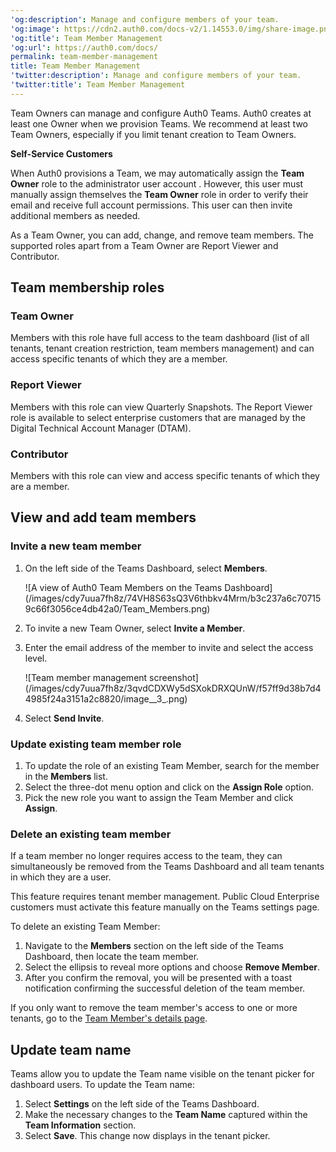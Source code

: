 ---
'og:description': Manage and configure members of your team.
'og:image': https://cdn2.auth0.com/docs-v2/1.14553.0/img/share-image.png
'og:title': Team Member Management
'og:url': https://auth0.com/docs/
permalink: team-member-management
title: Team Member Management
'twitter:description': Manage and configure members of your team.
'twitter:title': Team Member Management
---
Team Owners can manage and configure Auth0 Teams. Auth0 creates at least one Owner when we provision Teams. We recommend at least two Team Owners, especially if you limit tenant creation to Team Owners.

<Warning>

**Self-Service Customers**

When Auth0 provisions a Team, we may automatically assign the **Team Owner** role to the administrator user account . However, this user must manually assign themselves the **Team Owner** role in order to verify their email and receive full account permissions. This user can then invite additional members as needed.

</Warning>

As a Team Owner, you can add, change, and remove team members. The supported roles apart from a Team Owner are Report Viewer and Contributor.

## Team membership roles

### Team Owner

Members with this role have full access to the team dashboard (list of all tenants, tenant creation restriction, team members management) and can access specific tenants of which they are a member.

### Report Viewer

Members with this role can view Quarterly Snapshots. The Report Viewer role is available to select enterprise customers that are managed by the Digital Technical Account Manager (DTAM).

### Contributor

Members with this role can view and access specific tenants of which they are a member.

## View and add team members

### Invite a new team member

1. On the left side of the Teams Dashboard, select **Members**.

   <Frame>![A view of Auth0 Team Members on the Teams Dashboard](/images/cdy7uua7fh8z/74VH8S63sQ3V6thbkv4Mrm/b3c237a6c707159c66f3056ce4db42a0/Team_Members.png)</Frame>
2. To invite a new Team Owner, select **Invite a Member**.
3. Enter the email address of the member to invite and select the access level.

   <Frame>![Team member management screenshot](/images/cdy7uua7fh8z/3qvdCDXWy5dSXokDRXQUnW/f57ff9d38b7d44985f24a3151a2c8820/image__3_.png)</Frame>
4. Select **Send Invite**.

### Update existing team member role

1. To update the role of an existing Team Member, search for the member in the **Members** list.
2. Select the three-dot menu option and click on the **Assign Role** option.
3. Pick the new role you want to assign the Team Member and click **Assign**.

### Delete an existing team member

If a team member no longer requires access to the team, they can simultaneously be removed from the Teams Dashboard and all team tenants in which they are a user.

<Callout icon="file-lines" color="#0EA5E9" iconType="regular">

This feature requires tenant member management. Public Cloud Enterprise customers must activate this feature manually on the Teams settings page.

</Callout>

To delete an existing Team Member:

1. Navigate to the **Members** section on the left side of the Teams Dashboard, then locate the team member.
2. Select the ellipsis to reveal more options and choose **Remove Member**.
3. After you confirm the removal, you will be presented with a toast notification confirming the successful deletion of the team member.

If you only want to remove the team member's access to one or more tenants, go to the [Team Member's details page](/docs/get-started/auth0-teams/tenant-member-management).

## Update team name

Teams allow you to update the Team name visible on the tenant picker for dashboard users. To update the Team name:

1. Select **Settings** on the left side of the Teams Dashboard.
2. Make the necessary changes to the **Team Name** captured within the **Team Information** section.
3. Select **Save**. This change now displays in the tenant picker.
